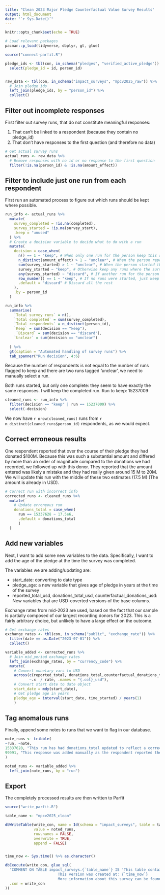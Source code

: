 ```yaml
---
title: "Clean 2023 Major Pledge Counterfactual Value Survey Results"
output: html_document
date: "`r Sys.Date()`"
---
```


```r
knitr::opts_chunk$set(echo = TRUE)
```

```r
# Load relevant packages
pacman::p_load(tidyverse, dbplyr, gt, glue)
```


```r
source("connect-parfit.R")

pledge_ids <- tbl(con, in_schema("pledges", "verified_active_pledge")) %>% 
  select(pledge_id = id, person_id)


raw_data <- tbl(con, in_schema("impact_surveys", "mpcv2025_raw")) %>% 
  # Join pledge ids
  left_join(pledge_ids, by = "person_id") %>% 
  collect()

```

## Filter out incomplete responses

First filter out survey runs, that do not constitute meaningful responses:

1) That can't be linked to a respondent (because they contain no pledge_id)
2) That don't have responses to the first question (and therefore no data)


```r
# Get actual survey runs
actual_runs <- raw_data %>% 
  # Remove responses with no id or no response to the first question
  filter(!is.na(person_id) & !is.na(amount_effect))

```

## Filter to include just one run from each respondent

First run an automated process to figure out which runs should be kept where possible.

```r

run_info <- actual_runs %>% 
  mutate(
    survey_completed = !is.na(completed),
    survey_started = !is.na(survey_start),
    .keep = "unused"
  ) %>% 
  # Create a decision variable to decide what to do with a run
  mutate(
    decision = case_when(
      n() == 1 ~ "keep", # When only one run for the person keep this run
      n_distinct(amount_effect) > 1 ~ "unclear", # When the person reports contradictory platform affects handle manually
      sum(survey_started) > 1 ~ "unclear", # When the person started the survey more than once handle manually
      survey_started ~ "keep", # Otherwise keep any runs where the survey was started
      any(survey_started) ~ "discard", # If another run for the person was started, but this one wasn't then discard
      row_number() == 1 ~ "keep", # If no runs were started, just keep the first run
      .default = "discard" # Discard all the rest
    ),
    .by = person_id
  )

run_info %>% 
  summarise(
    `Total survey runs` = n(),
    `Total completed` = sum(survey_completed),
    `Total respondents` = n_distinct(person_id),
    `Keep` = sum(decision == "keep"),
     `Discard` = sum(decision == "discard"),
    `Unclear` = sum(decision == "unclear")
    
  ) %>% 
  gt(caption = "Automated handling of survey runs") %>% 
  tab_spanner("Run decision", 4:6)

```

Because the number of respondents is not equal to the number of runs flagged to keep and there are two runs tagged 'unclear', we need to manually select a run.

Both runs started, but only one complete: they seem to have exactly the same responses. I will keep the completed run. Run to keep: 15237009


```r
cleaned_runs <- run_info %>% 
  filter(decision == "keep" | run == 15237009) %>% 
  select(-decision)
```

We now have `r nrow(cleaned_runs)` runs from `r n_distinct(cleaned_runs$person_id)` respondents, as we would expect.

## Correct erroneous results

One respondent reported that over the course of their pledge they had donated $100M. Because this was such a substantial amount and differed by more than an order of magnitude compared to the donations we had recorded, we followed up with this donor. They reported that the amount entered was likely a mistake and they had really given around 15 M to 20M.  We will update this run with the middle of these two estimates (17.5 M) (The amount is already in USD).

```r
# Correct run with incorrect info
corrected_runs <- cleaned_runs %>% 
  mutate(
    # Update erroneous run
    donations_total = case_when(
      run == 15337628 ~ 17.5e6, 
      .default = donations_total
      )
  )
```


## Add new variables

Next, I want to add some new variables to the data. Specifically, I want to add the age of the pledge at the time the survey was completed.

The variables we are adding/updating are:

- start_date: converting to date type
- pledge_age: a new variable that gives age of pledge in years at the time of the survey
- reported_total_usd, donations_total_usd, counterfactual_donations_usd: New variables that are USD-coverted versions of the base columns. 

Exchange rates from mid-2023 are used, based on the fact that our sample is partially composed of our largest recording donors for 2023. This is a fairly arbitrary choice, but unlikely to have a large effect on the outcome.

```r

# Get exchange rates
exchange_rates <- tbl(con, in_schema("public", "exchange_rate")) %>% 
  filter(date == as.Date("2023-07-01")) %>% 
  collect()

variable_added <- corrected_runs %>% 
  # Join mid_period exchange rates
  left_join(exchange_rates, by = "currency_code") %>% 
  mutate(
    # Convert monetary vars to USD
    across(c(reported_total, donations_total,counterfactual_donations_total),
           ~.x  / rate, .names = "{.col}_usd"),
    # Convert start date to date object
    start_date = mdy(start_date), 
    # Get pledge age in years
    pledge_age = interval(start_date, time_started) / years(1)
    )
```


## Tag anomalous runs

Finally, append some notes to runs that we want to flag in our database.

```r
note_runs <- tribble(
~run, ~note,
15337628, "This run has had donations_total updated to reflect a correction",
99991, "This response was added manually as the respondent reported their answer by email rather than by following the survey link. This respondent reported GWWC had no effect on the amount they donated to high-impact charities."
)

noted_runs <- variable_added %>% 
  left_join(note_runs, by = "run")
```


## Export

The completely processed results are then written to Parfit

```r

source("write_parfit.R")

table_name <- "mpcv2025_clean"

dbWriteTable(write_con, name = Id(schema = "impact_surveys", table = table_name), 
             value = noted_runs, 
             row.names = FALSE, 
             overwrite = TRUE,
             append = FALSE)


time_now <- Sys.time() %>% as.character()

dbExecute(write_con, glue_sql(
  "COMMENT ON TABLE impact_surveys.{`table_name`} IS 'This table contains the survey responses collected in 2025 as part of the 2025 Major Pledge Counterfactual Value Survey. Responses have been filtered to include one response per respondent.
                        This version was created at: {`time_now`}
                        More information about this survey can be found in the protocol linked in the raw survey table';",
  .con = write_con
))
```

